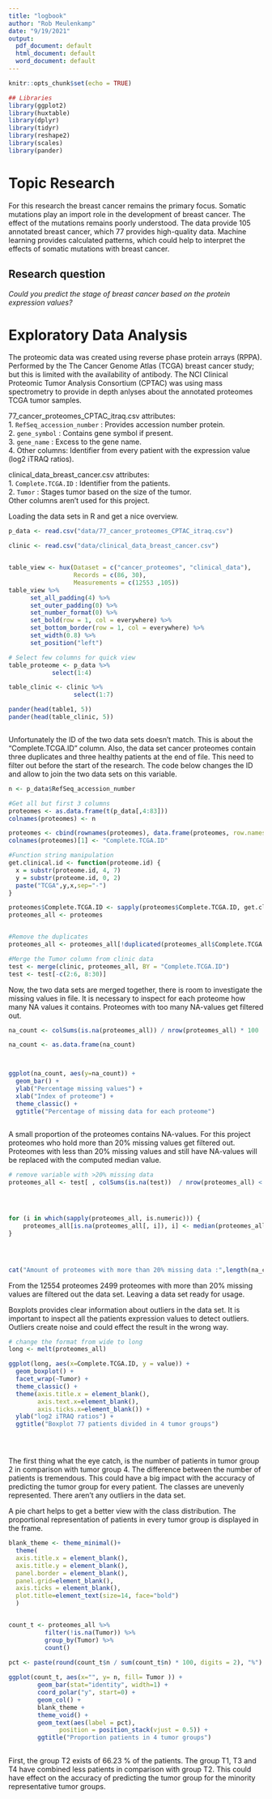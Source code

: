 ```yaml
---
title: "logbook"
author: "Rob Meulenkamp"
date: "9/19/2021"
output:
  pdf_document: default
  html_document: default
  word_document: default
---
```


```r
knitr::opts_chunk$set(echo = TRUE)

## Libraries
library(ggplot2)
library(huxtable)
library(dplyr)
library(tidyr)
library(reshape2)
library(scales)
library(pander)

```


# Topic Research
For this research the breast cancer remains the primary focus. Somatic mutations play an import role in the development of breast cancer.
The effect of the mutations remains poorly understood. The data provide 105 annotated breast cancer, which 77 provides high-quality data.
Machine learning provides calculated patterns, which could help to interpret the effects of somatic mutations with breast cancer. \cite {article} 

## Research question
*Could you predict the stage of breast cancer based on the protein expression values?*



# Exploratory Data Analysis
The proteomic data was created using reverse phase protein arrays (RPPA).
Performed by the The Cancer Genome Atlas (TCGA) breast cancer study; 
but this is limited with the availability of antibody.
The NCI Clinical Proteomic Tumor Analysis Consortium (CPTAC) was using mass spectrometry to provide 
in depth anlyses about the annotated proteomes TCGA tumor samples.\cite {proteomics} \cite {proteogenomic}

77_cancer_proteomes_CPTAC_itraq.csv attributes: \
1. `RefSeq_accession_number` : Provides accession number protein. \
2. `gene_symbol` : Contains gene symbol if present. \
3. `gene_name` : Excess to the gene name. \
4. Other columns: Identifier from every patient with the expression value (log2 iTRAQ ratios). \

clinical_data_breast_cancer.csv attributes: \
1. `Complete.TCGA.ID` : Identifier from the patients. \
2. `Tumor` : Stages tumor based on the size of the tumor. \
Other columns aren't used for this project.




Loading the data sets in R and get a nice overview.  
```r
p_data <- read.csv("data/77_cancer_proteomes_CPTAC_itraq.csv")

clinic <- read.csv("data/clinical_data_breast_cancer.csv")


table_view <- hux(Dataset = c("cancer_proteomes", "clinical_data"),
                  Records = c(86, 30),
                  Measurements = c(12553 ,105))
table_view %>% 
      set_all_padding(4) %>% 
      set_outer_padding(0) %>% 
      set_number_format(0) %>% 
      set_bold(row = 1, col = everywhere) %>% 
      set_bottom_border(row = 1, col = everywhere) %>% 
      set_width(0.8) %>% 
      set_position("left")

# Select few columns for quick view
table_proteome <- p_data %>%
            select(1:4)

table_clinic <- clinic %>%
                  select(1:7)

pander(head(table1, 5))
pander(head(table_clinic, 5))



```
Unfortunately the ID of the two data sets doesn't match. This is about the "Complete.TCGA.ID" column.
Also, the data set cancer proteomes contain three duplicates and three healthy patients at the end of file.
This need to filter out before the start of the research. 
The code below changes the ID and allow to join the two data sets on this variable. 



```r

n <- p_data$RefSeq_accession_number

#Get all but first 3 columns
proteomes <- as.data.frame(t(p_data[,4:83]))
colnames(proteomes) <- n

proteomes <- cbind(rownames(proteomes), data.frame(proteomes, row.names=NULL))
colnames(proteomes)[1] <- "Complete.TCGA.ID"

#Function string manipulation 
get.clinical.id <- function(proteome.id) {
  x = substr(proteome.id, 4, 7)
  y = substr(proteome.id, 0, 2)
  paste("TCGA",y,x,sep="-")
}

proteomes$Complete.TCGA.ID <- sapply(proteomes$Complete.TCGA.ID, get.clinical.id)
proteomes_all <- proteomes


#Remove the duplicates 
proteomes_all <- proteomes_all[!duplicated(proteomes_all$Complete.TCGA.ID),]


```


```r
#Merge the Tumor column from clinic data
test <- merge(clinic, proteomes_all, BY = "Complete.TCGA.ID")
test <- test[-c(2:6, 8:30)]
```


Now, the two data sets are merged together, there is room to investigate the missing values in file.
It is necessary to inspect for each proteome how many NA values it contains. Proteomes with too many NA-values
get filtered out.


```r

na_count <- colSums(is.na(proteomes_all)) / nrow(proteomes_all) * 100

na_count <- as.data.frame(na_count)



ggplot(na_count, aes(y=na_count)) +
  geom_bar() +
  ylab("Percentage missing values") +
  xlab("Index of proteome") +
  theme_classic() +
  ggtitle("Percentage of missing data for each proteome")
  
```

A small proportion of the proteomes contains NA-values. 
For this project proteomes who hold more than 20% missing values get filtered out.   
Proteomes with less than 20% missing values and still have NA-values will be replaced
with the computed median value.


```r


# remove variable with >20% missing data
proteomes_all <- test[ , colSums(is.na(test))  / nrow(proteomes_all) < 0.20]




for (i in which(sapply(proteomes_all, is.numeric))) {
    proteomes_all[is.na(proteomes_all[, i]), i] <- median(proteomes_all[, i], na.rm = TRUE)
}

 



```

```r
cat("Amount of proteomes with more than 20% missing data :",length(na_count[na_count>20]))

```


From the 12554 proteomes 2499 proteomes with more than 20% missing values are filtered out the data set.
Leaving a data set ready for usage.


Boxplots provides clear information about outliers in the data set.
It is important to inspect all the patients expression values to detect outliers.
Outliers create noise and could effect the result in the wrong way. 

```r
# change the format from wide to long
long <- melt(proteomes_all) 

ggplot(long, aes(x=Complete.TCGA.ID, y = value)) + 
  geom_boxplot() +
  facet_wrap(~Tumor) +
  theme_classic() +
  theme(axis.title.x = element_blank(),
        axis.text.x=element_blank(),
        axis.ticks.x=element_blank()) +
  ylab("log2 iTRAQ ratios") +
  ggtitle("Boxplot 77 patients divided in 4 tumor groups") 





```

The first thing what the eye catch, is the number of patients in tumor group 2 in comparison with tumor group 4.
The difference between the number of patients is tremendous. This could have a big impact with the accuracy of predicting
the tumor group for every patient. The classes are unevenly represented. 
There aren't any outliers in the data set.


A pie chart helps to get a better view with the class distribution. 
The proportional representation of patients in every tumor group is displayed in the frame. 

```r

blank_theme <- theme_minimal()+
  theme(
  axis.title.x = element_blank(),
  axis.title.y = element_blank(),
  panel.border = element_blank(),
  panel.grid=element_blank(),
  axis.ticks = element_blank(),
  plot.title=element_text(size=14, face="bold")
  )


count_t <- proteomes_all %>%
          filter(!is.na(Tumor)) %>%
          group_by(Tumor) %>%
          count()
     
pct <- paste(round(count_t$n / sum(count_t$n) * 100, digits = 2), "%")

ggplot(count_t, aes(x="", y= n, fill= Tumor )) +
        geom_bar(stat="identity", width=1) +
        coord_polar("y", start=0) +
        geom_col() + 
        blank_theme + 
        theme_void() + 
        geom_text(aes(label = pct),
              position = position_stack(vjust = 0.5)) +
        ggtitle("Proportion patients in 4 tumor groups")
          
```

First, the group T2 exists of 66.23 % of the patients.
The group T1, T3 and T4 have combined less patients in comparison with group T2.
This could have effect on the accuracy of predicting the tumor group for the minority representative tumor groups.











\begin{thebibliography}{9}
\bibitem{article}
Mertins, Philipp, et al. \textit{Proteogenomics connects somatic mutations to signalling in breast cancer.}
Nature 534.7605 (2016): 55-62.

\bibitem{proteomics}
Ellis, M. J. et al. \textit{Connecting genomic alterations to cancer biology with 
proteomics: the NCI Clinical Proteomic Tumor Analysis Consortium} Cancer 
Discov. 3, 1108–1112 (2013).

\bibitem{proteogenomic}
Zhang, B. et al. \textit{Proteogenomic characterization of human colon and rectal 
cancer} Nature 513, 382–387 (2014).

\end{thebibliography}



